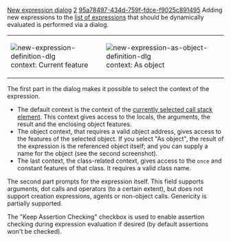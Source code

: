 [[Property:title|New expression dialog]]
[[Property:weight|2]]
[[Property:uuid|95a78497-434d-759f-fdce-f9025c891495]]
Adding new expressions to the [[Evaluation tool or Watch tool|list of expressions]]  that should be dynamically evaluated is performed via a dialog. 


{| 
|- 
|   [[Image:new-expression-definition-dlg]]  <br/>
context: Current feature 
|   [[Image:new-expression-as-object-definition-dlg]]  <br/>
context: As object 
|}


The first part in the dialog makes it possible to select the context of the expression. 
*  The default context is the context of the [[Information relative to a stack element|currently selected call stack element]]. This context gives access to the locals, the arguments, the result and the enclosing object features. 
*  The object context, that requires a valid object address, gives access to the features of the selected object. If you select "As object", the result of the expression is the referenced object itself; and you can supply a name for the object (see the second screenshot). 
*  The last context, the class-related context, gives access to the <code>once</code> and constant features of that class. It requires a valid class name. 


The second part prompts for the expression itself. This field supports arguments, dot calls and operators (to a certain extent), but does not support creation expressions, agents or non-object calls. Genericity is partially supported. 

The "Keep Assertion Checking" checkbox is used to enable assertion checking during expression evaluation if desired (by default assertions won't be checked).




